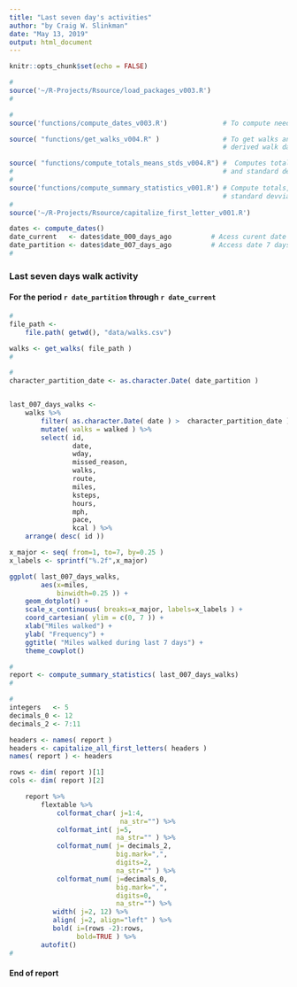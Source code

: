 ```yaml
---
title: "Last seven day's activities"
author: "by Craig W. Slinkman"
date: "May 13, 2019"
output: html_document
---
```


```r
knitr::opts_chunk$set(echo = FALSE)
```


```r
#
source('~/R-Projects/Rsource/load_packages_v003.R')
#
```

```r
#
source('functions/compute_dates_v003.R')              # To compute needed dates ...

source( "functions/get_walks_v004.R" )                # To get walks and compute
                                                      # derived walk data ...

source( "functions/compute_totals_means_stds_v004.R") #  Computes totals, means,
#                                                     # and standard deviations
#
source('functions/compute_summary_statistics_v001.R') # Compute totals, means, and
                                                      # standard devviations ...
#
source('~/R-Projects/Rsource/capitalize_first_letter_v001.R')
```

```r
dates <- compute_dates()
date_current   <- dates$date_000_days_ago          # Acess curent date ,..
date_partition <- dates$date_007_days_ago          # Access date 7 days ago ...
#
```

### Last seven days walk activity
#### For the period `r date_partition` through `r date_current`


```r
#
file_path <-
    file.path( getwd(), "data/walks.csv")

walks <- get_walks( file_path )
#
```

```r

#
character_partition_date <- as.character.Date( date_partition )


last_007_days_walks <-
    walks %>%
        filter( as.character.Date( date ) >  character_partition_date ) %>% 
        mutate( walks = walked ) %>% 
        select( id, 
                date,
                wday,
                missed_reason,
                walks,
                route,
                miles,
                ksteps,
                hours,
                mph,
                pace,
                kcal ) %>% 
    arrange( desc( id ))


```

```r

x_major <- seq( from=1, to=7, by=0.25 )
x_labels <- sprintf("%.2f",x_major)

ggplot( last_007_days_walks, 
        aes(x=miles,
            binwidth=0.25 )) +
    geom_dotplot() +
    scale_x_continuous( breaks=x_major, labels=x_labels ) +
    coord_cartesian( ylim = c(0, 7 )) +
    xlab("Miles walked") +
    ylab( "Frequency") +
    ggtitle( "Miles walked during last 7 days") +
    theme_cowplot()
```

```r
#
report <- compute_summary_statistics( last_007_days_walks)
#
```


```r
#
integers   <- 5
decimals_0 <- 12
decimals_2 <- 7:11

headers <- names( report )
headers <- capitalize_all_first_letters( headers )
names( report ) <- headers

rows <- dim( report )[1]
cols <- dim( report )[2]

    report %>% 
        flextable %>%
            colformat_char( j=1:4,
                            na_str="") %>% 
            colformat_int( j=5,
                           na_str="" ) %>% 
            colformat_num( j= decimals_2,
                           big.mark=",",
                           digits=2,
                           na_str="" ) %>% 
            colformat_num( j=decimals_0,
                           big.mark=",",
                           digits=0,
                           na_str="") %>% 
           width( j=2, 12) %>% 
           align( j=2, align="left" ) %>% 
           bold( i=(rows -2):rows, 
                 bold=TRUE ) %>% 
        autofit()
#

```

#### End of report